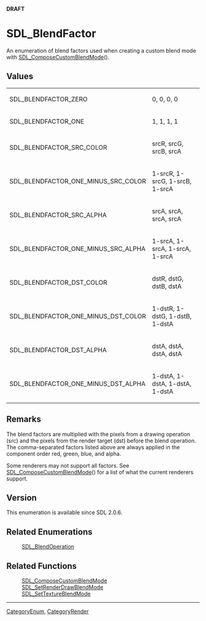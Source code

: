 <span color="red">'''DRAFT'''</span>

= SDL_BlendFactor =
An enumeration of blend factors used when creating a custom blend mode with [[SDL_ComposeCustomBlendMode]]().


== Values ==
{|
|SDL_BLENDFACTOR_ZERO
|0, 0, 0, 0
|-
|SDL_BLENDFACTOR_ONE
|1, 1, 1, 1
|-
|SDL_BLENDFACTOR_SRC_COLOR
|srcR, srcG, srcB, srcA
|-
|SDL_BLENDFACTOR_ONE_MINUS_SRC_COLOR
|1-srcR, 1-srcG, 1-srcB, 1-srcA
|-
|SDL_BLENDFACTOR_SRC_ALPHA
|srcA, srcA, srcA, srcA
|-
|SDL_BLENDFACTOR_ONE_MINUS_SRC_ALPHA
|1-srcA, 1-srcA, 1-srcA, 1-srcA
|-
|SDL_BLENDFACTOR_DST_COLOR
|dstR, dstG, dstB, dstA
|-
|SDL_BLENDFACTOR_ONE_MINUS_DST_COLOR
|1-dstR, 1-dstG, 1-dstB, 1-dstA
|-
|SDL_BLENDFACTOR_DST_ALPHA
|dstA, dstA, dstA, dstA
|-
|SDL_BLENDFACTOR_ONE_MINUS_DST_ALPHA
|1-dstA, 1-dstA, 1-dstA, 1-dstA
|}

== Remarks ==

The blend factors are multiplied with the pixels from a drawing operation (src) and the pixels from the render target (dst) before the blend operation. The comma-separated factors listed above are always applied in the component order red, green, blue, and alpha.

Some renderers may not support all factors. See [[SDL_ComposeCustomBlendMode]]() for a list of what the current renderers support.

== Version ==

This enumeration is available since SDL 2.0.6.

== Related Enumerations ==
:[[SDL_BlendOperation]]

== Related Functions ==
:[[SDL_ComposeCustomBlendMode]]
:[[SDL_SetRenderDrawBlendMode]]
:[[SDL_SetTextureBlendMode]]

----
[[CategoryEnum]], [[CategoryRender]]

<!-- #Actually from the SDL_blendmode.h header which does not have it's own category in this wiki. -->
